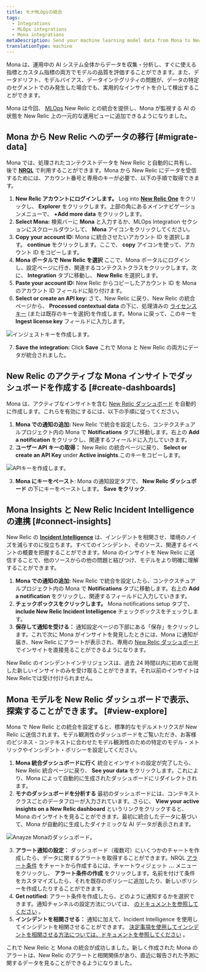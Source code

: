 ```yaml
---
title: モナMLOpsの統合
tags:
  - Integrations
  - MLOps integrations
  - Mona integrations
metaDescription: Send your machine learning model data from Mona to New Relic to understand your model's performance.
translationType: machine
---
```


Mona は、運用中の AI システム全体からデータを収集・分析し、すぐに使える指標とカスタム指標の両方でモデルの品質を評価することができます。また、データドリフト、モデルバイアス、データインテグリティの問題が、データの特定のセグメントでのみ発生した場合でも、実用的なインサイトを介して検出することができます。

Mona は今回、 [MLOps](/docs/alerts-applied-intelligence/mlops/get-started/intro-mlops/) New Relic との統合を提供し、Mona が監視する AI の状態を New Relic 上の一元的な運用ビューに追加できるようになりました。

## Mona から New Relic へのデータの移行 [#migrate-data]

Mona では、処理されたコンテクストデータを New Relic と自動的に共有し、後で **[NRQL](/docs/query-your-data/nrql-new-relic-query-language/get-started/nrql-syntax-clauses-functions/)** で利用することができます。Mona から New Relic にデータを受信するためには、アカウント番号と専用のキーが必要で、以下の手順で取得できます。

1. **New Relic アカウントにログインします。** Log into **[New Relic One](https://one.newrelic.com)** をクリックし、 **Explorer** をクリックします。上部の角にあるメインナビゲーションメニューで、 **+Add more data** をクリックします。
2. **Select Mona:** 検索バーに **Mona** と入力するか、MLOps Integration セクションにスクロールダウンして、 **Mona** アイコンをクリックしてください。
3. **Copy your account ID:** Mona に統合させたいアカウント ID を選択します。 **continue** をクリックします。ここで、 **copy** アイコンを使って、アカウント ID をコピーします。
4. **Mona ポータルで New Relic を選択** ここで、Mona ポータルにログインし、設定ページに行き、関連するコンテクストクラスをクリックします。次に、 **Integration** タブに移動し、 **New Relic** を選択します。
5. **Paste your account ID:** New Relic からコピーしたアカウント ID を Mona のアカウント ID フィールドに貼り付けます。
6. **Select or create an API key:** さて、New Relic に戻り、New Relic の統合ページから、 **Processed contextual data** の下に、処理済みの [ライセンスキー](/docs/apis/intro-apis/new-relic-api-keys/#ingest-license-key) (または既存のキーを選択)を作成します。Mona に戻って、このキーを **Ingest license key** フィールドに入力します。

![インジェストキーを作成します。](src/images/mona01.png 'インジェストキーの作成')

7. **Save the integration:** Click **Save** これで Mona と New Relic の両方にデータが統合されました。

## New Relic のアクティブな Mona インサイトでダッシュボードを作成する [#create-dashboards]

Mona は、アクティブなインサイトを含む [New Relic ダッシュボード](/docs/query-your-data/explore-query-data/dashboards/introduction-dashboards/) を自動的に作成します。これらを有効にするには、以下の手順に従ってください。

1. **Mona での通知の追加:** New Relic で統合を設定したら、コンテクスチュアルプロジェクト内の Mona で **Notifications** タブに移動します。右上の **Add a notification** をクリックし、関連するフィールドに入力していきます。
2. **ユーザー API キーの取得：** New Relic の統合ページに戻り、 **Select or create an API Key** under **Active insights**.このキーをコピーします。

![APIキーを作成します。](src/images/mona02.png 'APIキーの作成')

3. **Mona にキーをペースト**: Mona の通知設定タブで、 **New Relic ダッシュボード** の下にキーをペーストします。 **Save をクリック**.

## Mona Insights と New Relic Incident Intelligence の連携 [#connect-insights]

New Relic の **[Incident Intelligence](/docs/alerts-applied-intelligence/applied-intelligence/incident-intelligence/get-started-incident-intelligence/#get-started)** は、インシデントを相関させ、環境のノイズを減らすのに役立ちます。すべてのインシデント、そのソース、関連するイベントの概要を把握することができます。Mona のインサイトを New Relic に送信することで、他のソースからの他の問題と結びつけ、モデルをより明確に理解することができます。

1. **Mona での通知の追加:** New Relic で統合を設定したら、コンテクスチュアルプロジェクト内の Mona で **Notifications** タブに移動します。右上の **Add a notification** をクリックし、関連するフィールドに入力していきます。
2. **チェックボックスをクリックします。** Mona notifications setup タブで、 **include New Relic Incident Intelligence** チェックボックスをチェックします。
3. **保存して通知を受ける：** 通知設定ページの下部にある「保存」をクリックします。これで次に Mona がインサイトを発見したときには、Mona に通知が届き、New Relic にアラートが表示され、専用の [New Relic ダッシュボード](/docs/query-your-data/explore-query-data/dashboards/introduction-dashboards/) でインサイトを直接見ることができるようになります。

<Callout variant="Sending Older Insights">
  New Relic のインシデントインテリジェンスは、過去 24
  時間以内に初めて出現した新しいインサイトのみを受け取ることができます。それ以前のインサイトはNew
  Relicでは受け付けられません。
</Callout>

## Mona モデルを New Relic ダッシュボードで表示、探索することができます。 [#view-explore]

Mona で New Relic との統合を設定すると、標準的なモデルメトリクスが New Relic に送信されます。モデル観測性のダッシュボードをご覧いただき、お客様のビジネス・コンテキストに合わせたモデル観測性のための特定のモデル・メトリックやインシデント・ポリシーを設定してください。

1. **Mona 統合ダッシュボードに行く** 統合とインサイトの設定が完了したら、New Relic 統合ページに戻り、 **See your data** をクリックします。これにより、Mona によって自動的に生成されたダッシュボードにリダイレクトされます。
2. **モナのダッシュボードを分析する** 最初のダッシュボードには、コンテキストクラスごとのデータフローが入力されています。さらに、 **View your active insights on a New Relic dashboard** というリンクをクリックすると、Mona のインサイトを見ることができます。最初に統合したデータに基づいて、Mona が自動的に生成したダイナミックな AI データが表示されます。

![Anayze Monaのダッシュボード。](src/images/mona03.png 'Anayze Monaのダッシュボード')

3. **アラート通知の設定：** ダッシュボード（複数可）にいくつかのチャートを作成したら、データに関するアラートを取得することができます。NRQL [アラート条件](/docs/alerts-applied-intelligence/new-relic-alerts/alert-conditions/create-alert-conditions/) をチャートから作成するには、チャートウィジェット **...** メニューをクリックし、 **アラート条件の作成** をクリックします。名前を付けて条件をカスタマイズしたら、それを既存のポリシーに追加したり、新しいポリシーを作成したりすることができます。
4. **Get notified:** アラート条件を作成したら、どのように通知するかを選択できます。通知チャンネルの設定方法については、 [のドキュメントを参照してください](/docs/alerts-applied-intelligence/new-relic-alerts/alert-notifications/notification-channels-control-where-send-alerts/) 。
5. **インシデントを相関させる：** 通知に加えて、Incident Intelligence を使用してインシデントを相関させることができます。 [決定事項を使用してインシデントを相関させる方法については、ドキュメントを参照してください](/docs/alerts-applied-intelligence/applied-intelligence/incident-intelligence/change-applied-intelligence-correlation-logic-decisions/) 。

これで New Relic と Mona の統合が成功しました。新しく作成された Mona のアラートは、New Relic のアラートと相関関係があり、直近に報告された予測に関するデータを見ることができるようになりました。
